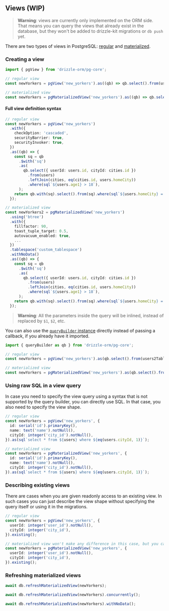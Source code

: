 ## Views (WIP)

> **Warning**: views are currently only implemented on the ORM side. That means you can query the views that already exist in the database, but they won't be added to drizzle-kit migrations or `db push` yet.

There are two types of views in PostgreSQL: [regular](https://www.postgresql.org/docs/current/sql-createview.html) and [materialized](https://www.postgresql.org/docs/current/sql-creatematerializedview.html).

### Creating a view

```ts copy
import { pgView } from 'drizzle-orm/pg-core';

// regular view
const newYorkers = pgView('new_yorkers').as((qb) => qb.select().from(users).where(eq(users.cityId, 1)));

// materialized view
const newYorkers = pgMaterializedView('new_yorkers').as((qb) => qb.select().from(users).where(eq(users.cityId, 1)));
```

#### Full view definition syntax

```ts copy
// regular view
const newYorkers = pgView('new_yorkers')
  .with({
    checkOption: 'cascaded',
    securityBarrier: true,
    securityInvoker: true,
  })
  .as((qb) => {
    const sq = qb
      .$with('sq')
      .as(
        qb.select({ userId: users.id, cityId: cities.id })
          .from(users)
          .leftJoin(cities, eq(cities.id, users.homeCity))
          .where(sql`${users.age1} > 18`),
      );
    return qb.with(sq).select().from(sq).where(sql`${users.homeCity} = 1`);
  });

// materialized view
const newYorkers2 = pgMaterializedView('new_yorkers')
  .using('btree')
  .with({
    fillfactor: 90,
    toast_tuple_target: 0.5,
    autovacuum_enabled: true,
    ...
  })
  .tablespace('custom_tablespace')
  .withNoData()
  .as((qb) => {
    const sq = qb
      .$with('sq')
      .as(
        qb.select({ userId: users.id, cityId: cities.id })
          .from(users)
          .leftJoin(cities, eq(cities.id, users.homeCity))
          .where(sql`${users.age1} > 18`),
      );
    return qb.with(sq).select().from(sq).where(sql`${users.homeCity} = 1`);
  });
```

> **Warning**: All the parameters inside the query will be inlined, instead of replaced by `$1`, `$2`, etc.

You can also use the [`queryBuilder` instance](./query-builder) directly instead of passing a callback, if you already have it imported.

```ts copy
import { queryBuilder as qb } from 'drizzle-orm/pg-core';

// regular view
const newYorkers = pgView('new_yorkers').as(qb.select().from(users2Table).where(eq(users2Table.cityId, 1)));

// materialized view
const newYorkers = pgMaterializedView('new_yorkers').as(qb.select().from(users2Table).where(eq(users2Table.cityId, 1)));
```

### Using raw SQL in a view query

In case you need to specify the view query using a syntax that is not supported by the query builder, you can directly use SQL. In that case, you also need to specify the view shape.

```ts copy
// regular view
const newYorkers = pgView('new_yorkers', {
  id: serial('id').primaryKey(),
  name: text('name').notNull(),
  cityId: integer('city_id').notNull(),
}).as(sql`select * from ${users} where ${eq(users.cityId, 1)}`);

// materialized view
const newYorkers = pgMaterializedView('new_yorkers', {
  id: serial('id').primaryKey(),
  name: text('name').notNull(),
  cityId: integer('city_id').notNull(),
}).as(sql`select * from ${users} where ${eq(users.cityId, 1)}`);
```

### Describing existing views

There are cases when you are given readonly access to an existing view. In such cases you can just describe the view shape without specifying the query itself or using it in the migrations.

```ts copy
// regular view
const newYorkers = pgView('new_yorkers', {
  userId: integer('user_id').notNull(),
  cityId: integer('city_id'),
}).existing();

// materialized view won't make any difference in this case, but you can still use it for consistency
const newYorkers = pgMaterializedView('new_yorkers', {
  userId: integer('user_id').notNull(),
  cityId: integer('city_id'),
}).existing();
```

### Refreshing materialized views

```ts copy
await db.refreshMaterializedView(newYorkers);

await db.refreshMaterializedView(newYorkers).concurrently();

await db.refreshMaterializedView(newYorkers).withNoData();
```